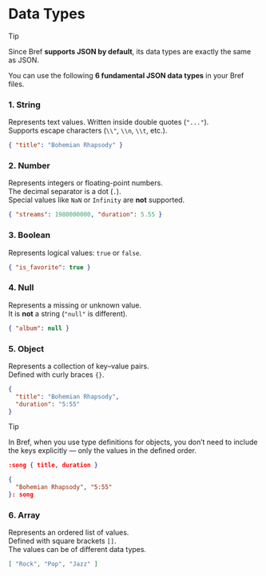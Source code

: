 # Data Types

> [!TIP]
>
> Since Bref **supports JSON by default**, its data types are exactly the same as JSON.

You can use the following **6 fundamental JSON data types** in your Bref files.

### 1. String

Represents text values. Written inside double quotes (`"..."`).  
Supports escape characters (`\\"`, `\\n`, `\\t`, etc.).

```json
{ "title": "Bohemian Rhapsody" }
```

### 2. Number

Represents integers or floating-point numbers.  
The decimal separator is a dot (`.`).  
Special values like `NaN` or `Infinity` are **not** supported.

```json
{ "streams": 1980000000, "duration": 5.55 }
```

### 3. Boolean

Represents logical values: `true` or `false`.

```json
{ "is_favorite": true }
```

### 4. Null

Represents a missing or unknown value.  
It is **not** a string (`"null"` is different).

```json
{ "album": null }
```

### 5. Object

Represents a collection of key–value pairs.  
Defined with curly braces `{}`.

```json
{
  "title": "Bohemian Rhapsody",
  "duration": "5:55"
}
```

> [!TIP]
>
> In Bref, when you use type definitions for objects, you don’t need to include the keys explicitly — only the values in the defined order.

```json
:song { title, duration }

{
  "Bohemian Rhapsody", "5:55"
}: song
```

### 6. Array

Represents an ordered list of values.  
Defined with square brackets `[]`.  
The values can be of different data types.

```json
[ "Rock", "Pop", "Jazz" ]
```